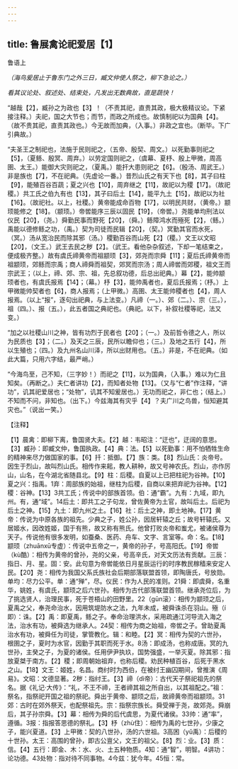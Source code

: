 ```yaml
---
---
---
```

title: 鲁展禽论祀爱居【1】
---



鲁语上

*（海鸟爰居止于鲁东门之外三日，臧文仲使人祭之，柳下急论之。）*

*看其议论处、叙述处、结束处，凡发出无数典故，直是蔬快！*

“越哉【2】，臧孙之为政也【3】！（不责其祀，直贵其政，极大极精议论。下紧接注释。）夫祀，国之大节也；而节，而政之所成也。故慎制祀以为国典【4】。（故不贵其祀，直责其政也。）今无故而加典，（入事。）非政之宜也。（断毕。下广引典故。）

“夫圣王之制祀也，法施于民则祀之，（五帝、殷契、周文。）以死勤事则祀之【5】，（夏鲧、殷冥、周弃。）以劳定国则祀之，（虞幕、夏杼、殷上甲微，周高圉、太王。）能御大灾则祀之，（夏禹。）能扞大患则祀之【6】。（殷汤、周武王。）非是族也【7】，不在祀典。（先虚论一番。）昔烈山氏之有天下也【8】，其子曰柱【9】，能殖百谷百蔬；夏之兴也【10】，周弃继之【11】，故祀以为稷【17】。（故祀稷。）共工氏之伯九有也【13】，其子曰后土【14】，能平九土【15】，故祀以为社【16】。（故祀社。以上，社稷。）黄帝能成命百物【17】，以明民共财，（黄帝。）颛顼能修之【18】。（颛顼。）帝喾能序三辰以固民【19】，（帝喾。）尧能单均刑法以仪民【20】，（尧。）舜勤民事而野死【20】，（舜。）鲧障鸿水而殛死【2】，（鲧。）禹能以德修鲧之功，（禹。）契为司徒而民辑【20】，（契。）冥勤其官而水死，（冥。）汤从宽治民而除其邪（汤。）稷勤百谷而山死【2】（稷。）文王以文昭【20】，（文王。）武王去民之秽【2】。（武王。看他杂杂叙述，下却一笔结束之，便成极齐整。）故有虞氏禘黄帝而祖颛顼【3】，郊尧而宗舜【11】；夏后氏禘黄帝而祖颛顼，郊鲧而宗禹；商人禘舜而祖契，郊冥而宗汤；周人禘喾而郊稷，祖文王而宗武王；（以上，禘、郊、宗、祖，先总叙功德，后总出祀典。）幕【2】，能帅颛顼者也，有虞氏报焉【14】；（幕。）杼【3】，能帅禹者也，夏后氏报焉；（杼。）上甲微能帅契者也【6】，商人报焉；（上甲微。）高圉、太王能帅稷者也【4】，周人报焉。（以上“报”，逐句出祀典，与上法变。）凡禘（一。）、郊（二。）、宗（三。），祖（四。）、报（五。），此五者国之典祀也。（典祀。以下，补叙社稷等祀，法又变。）

“加之以社稷山川之神，皆有功烈于民者也【20】；（一。）及前哲令德之人，所以为民质也【3】；（二。）及天之三辰，民所以瞻仰也；（三。）及地之五行【4】，所以生殖也；（四。）及九州名山川泽，所以出财用也。（五。）非是，不在祀典。（如此大篇，只用六字结，最严峭。）

“今海鸟至，己不知，（三字妙！）而祀之【11】，以为国典，（入事。）难以为仁且知矣。（再断之。）夫仁者讲功【2】，而知者处物【13】。（又与“仁者”作注释，“讲功”，讥其祀爱居也；“处物”，讥其不知爰居也。）无功而祀之，非仁也；（结上。）不知而不问，非知也。（出下。）今兹海其有灾乎【4】？夫广川之鸟兽，恒知避其灾也。”（说出一笑。）

【注释】

【1】晨禽：即柳下离，鲁国贤大夫。【2】越：韦昭注：“迂也”，迂阔的意思。【3】臧孙：即臧文仲，鲁国执政。【4】典：法。【5】以死勤事：用不怕牺牲生命的精神来尽力做国家的事。【6】扦：抵御。【7】族：类。【8】烈山氏：炎帝号。因生于烈山，故叫烈山氏。相传作来耜，教人耕种，故又号神农氏。烈山，亦作厉山，山名，在今湖北省随县北。【9】柱：后稷。自夏以上已把柱祀为谷神。【10】夏之兴：指禹。1弃：周部族的始祖，继柱为后稷，自商以来把弃祀为谷神。【12】稷：谷神。【13】3共工氏；传说中的部族首领。伯：通“霸”。九有：九域，即九州。有，通“域”。14后土：即共工之子句龙，曾佐黄帝为土官，故叫后土。后祀为后土之神。【15】九土：即九州之土。【16】社：后土之神，即土地神。【17】黄帝：传说为中原各族的祖先。少典之子，姓公孙，因居轩辕之丘；故号轩辕氏。又居姬水，因改姓姬，国于有熊，故又称有熊氏。他曾打败炎帝和蚩尤，被诸侯尊为天子。传说他有很多发明，如蚕桑、医药、舟车、文字、言室等。命：名。【18】颛顼（zhuānxū专虚）：传说中五帝之一，黄帝的孙子，号高阳氏。【19】帝喾（kù酷）：相传为黄帝的曾孙，尧的父亲，号高辛氏，对天文历法有贡献。三辰：指日、月、星。固：安。此句意为帝喾能依日月星辰运行的时序教民稼穑来安定人民。【20】尧：相传为我国父系氏族社会后期部落联盟首领，即陶唐氏，号放勋。单均：尽力公平。单：通“殚”，尽。仪民：作为人民的准则。21舜：即虞舜，名重华，姚姓，有虞氏，颛顼之后六世孙。相传为古代部落联盟首领。继承尧位后，为了挑选贤人，治理民事，死于苍梧山的田野里。22（gūn滚）：相传为颛顼之后，夏禹之父，奉尧命治水，因用筑堤防水之法，九年未成，被舜诛杀在羽山。殛（í即）：诛。【2】禹：即夏禹，鲧之子。奉命治理洪水，采用疏通江河导流入海之法，治水有功，被舜选为继承人。24契：相传为商之始祖，帝喾之子。曾助夏禹治水有功，被舜任为司徒，掌管教化。辑：和睦。【2】冥：相传为契的六世孙，根圉之子，夏时为水官，因勤于其职而死于水。8汤：即成汤，也称成唐。冥的九世孙，主癸之子，为夏的诸侯。任用伊尹执玖，国势强盛，一举灭夏。除其邪：指放夏桀于南方。【2】稷；即周朝始祖弃，也称后稷。劝民种植百谷，后死于黑水之山。【18】文王：姬姓，名昌。商纣时为西伯，在被纣王幽囚期间，曾推演《周易》。文昭：文德显著。2秽：指纣王。【3】禘（dì帝）：古代天子祭祀祖先的祭名。据《礼记·大传》：“礼，不王不禘，王者禘其祖之所自出，以其祖配之。”祖：祭名，指祭祀开国之祖的祭祀。舜出于黄帝、颛顼之后，故禘黄帝而祖颛顼。31郊：古时在郊外祭天，也配祭祖先。宗：指祭宗族长。舜受禅于尧，故郊尧。舜崩后，其子孙宗舜。【3】幕：相传为舜的后代虞思，为夏代诸侯。33帅：通“率”，遵循。3报：指报答思德的祭礼。【3】杼（zhù住）：相传为禹的七世孙，少康之子，能兴夏道。【3】上甲微：契的八世孙，汤的六世祖。3高困（yǔ禹）：后稷的十世孙。太王：高围的曾孙，即古公亶父，文王的祖父。【8】烈：业。【3】质：信。【4】五行：即金、木：水、火、土五种物质。4知：通“智”，明智。4讲功：论功德。43处物：指对待不同事物。4今兹：犹今年。45恒：常。